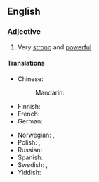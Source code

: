 ==English==

===Adjective===
{{head|en|adjective|head=as [[strong]] as an [[ox]]}}

# {{lb|en|simile}} Very [[strong]] and [[powerful]]

====Translations====
{{trans-top|very strong and powerful}}
* Chinese:
*: Mandarin: {{t-needed|cmn}}
* Finnish: {{t|fi|[[vahva]] [[kuin]] [[härkä]]}}
* French: {{t+|fr|fort comme un Turc}}
* German: {{t|de|stark wie ein Ochse}}
{{trans-mid}}
* Norwegian: {{t|no|sterk som en bjørn}}, {{t+|no|sterk som en okse}}
* Polish: {{t|pl|mocny jak byk}}, {{t|pl|silny jak byk}}
* Russian: {{t|ru|силён как бык}}
* Spanish: {{t-needed|es}}
* Swedish: {{t|sv|stark som en björn}}, {{t|sv|stark som en oxe}}
* Yiddish: {{t|yi|שטאַרק ווי אַ פֿערד}}
{{trans-bottom}}